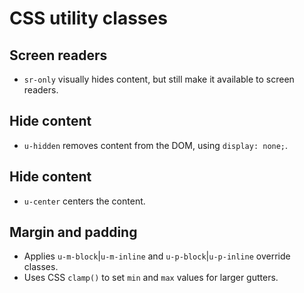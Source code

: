 
# CSS utility classes

## Screen readers
- `sr-only` visually hides content, but still make it available to screen readers.

<Preview>
    <Story id="utilities-helpers-and-utilities--screen-reader" />
</Preview>

## Hide content
- `u-hidden` removes content from the DOM, using `display: none;`.

<Preview>
    <Story id="utilities-helpers-and-utilities--hide-content" />
</Preview>

## Hide content
- `u-center` centers the content.

<Preview>
    <Story id="utilities-helpers-and-utilities--center-content" />
</Preview>

## Margin and padding
- Applies `u-m-block`|`u-m-inline` and `u-p-block`|`u-p-inline` override classes.
- Uses CSS `clamp()` to set `min` and `max` values for larger gutters.

<Preview>
    <Story id="utilities-helpers-and-utilities--margin-padding" />
</Preview>
